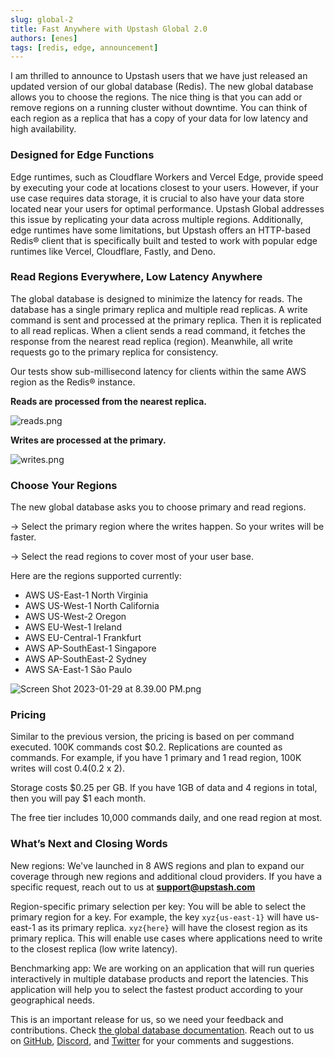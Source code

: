 ```yaml
---
slug: global-2
title: Fast Anywhere with Upstash Global 2.0
authors: [enes]
tags: [redis, edge, announcement]
---
```


I am thrilled to announce to Upstash users that we have just released an updated version of our global database (Redis). The new global database allows you to choose the regions. The nice thing is that you can add or remove regions on a running cluster without downtime. You can think of each region as a replica that has a copy of your data for low latency and high availability.

### Designed for Edge Functions

Edge runtimes, such as Cloudflare Workers and Vercel Edge, provide speed by executing your code at locations closest to your users. However, if your use case requires data storage, it is crucial to also have your data store located near your users for optimal performance. Upstash Global addresses this issue by replicating your data across multiple regions. Additionally, edge runtimes have some limitations, but Upstash offers an HTTP-based Redis® client that is specifically built and tested to work with popular edge runtimes like Vercel, Cloudflare, Fastly, and Deno.

### Read Regions Everywhere, Low Latency Anywhere

The global database is designed to minimize the latency for reads. The database has a single primary replica and multiple read replicas. A write command is sent and processed at the primary replica. Then it is replicated to all read replicas. When a client sends a read command, it fetches the response from the nearest read replica (region). Meanwhile, all write requests go to the primary replica for consistency.

Our tests show sub-millisecond latency for clients within the same AWS region as the Redis® instance.

**Reads are processed from the nearest replica.**

![reads.png](/blog/global2/reads.png)

**Writes are processed at the primary.**

![writes.png](/blog/global2/writes.png)

### Choose Your Regions

The new global database asks you to choose primary and read regions.

→ Select the primary region where the writes happen. So your writes will be faster.

→ Select the read regions to cover most of your user base.

Here are the regions supported currently:

- AWS US-East-1 North Virginia
- AWS US-West-1 North California
- AWS US-West-2 Oregon
- AWS EU-West-1 Ireland
- AWS EU-Central-1 Frankfurt
- AWS AP-SouthEast-1 Singapore
- AWS AP-SouthEast-2 Sydney
- AWS SA-East-1 São Paulo

![Screen Shot 2023-01-29 at 8.39.00 PM.png](/blog/global2/Screen_Shot_2023-01-29_at_8.39.00_PM.png)

### Pricing

Similar to the previous version, the pricing is based on per command executed. 100K commands cost $0.2. Replications are counted as commands. For example, if you have 1 primary and 1 read region, 100K writes will cost $0.4 ($0.2 x 2).

Storage costs $0.25 per GB. If you have 1GB of data and 4 regions in total, then you will pay $1 each month.

The free tier includes 10,000 commands daily, and one read region at most.

### What’s Next and Closing Words

New regions: We've launched in 8 AWS regions and plan to expand our coverage through new regions and additional cloud providers. If you have a specific request, reach out to us at **[support@upstash.com](mailto:support@upstash.com)**

Region-specific primary selection per key: You will be able to select the primary region for a key. For example, the key `xyz{us-east-1}` will have us-east-1 as its primary replica. `xyz{here}` will have the closest region as its primary replica. This will enable use cases where applications need to write to the closest replica (low write latency).

Benchmarking app: We are working on an application that will run queries interactively in multiple database products and report the latencies. This application will help you to select the fastest product according to your geographical needs.

This is an important release for us, so we need your feedback and contributions. Check [the global database documentation](/docs/redis/features/globaldatabase). Reach out to us on [GitHub](https://github.com/upstash/issues/issues/new), [Discord](https://upstash.com/discord), and [Twitter](https://twitter.com/upstash) for your comments and suggestions.